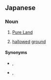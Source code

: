 ==Japanese==
{{ja-kanjitab|しょう|ど|yomi=o}}

===Noun===
{{ja-noun|しょうど}}

# {{lb|ja|Buddhism|sort=しょうど}} [[Pure Land]]
# [[hallowed]] [[ground]]

====Synonyms====
* {{sense|pure land}} {{ja-r|極楽|ごくらく}}, {{ja-r|浄土|じょうど}}
* {{sense|hallowed ground}} {{ja-r|聖地|せいち}}, {{ja-r|聖地面|せいちめん}}